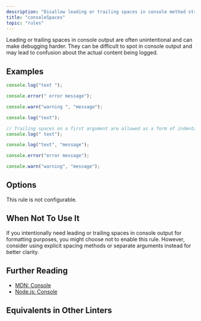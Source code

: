 ```yaml
---
description: "Disallow leading or trailing spaces in console method string arguments."
title: "consoleSpaces"
topic: "rules"
---
```




<RuleSummary plugin="node" rule="consoleSpaces" />

Leading or trailing spaces in console output are often unintentional and can make debugging harder.
They can be difficult to spot in console output and may lead to confusion about the actual content being logged.

## Examples

<Tabs>
<TabItem label="❌ Incorrect">

```ts
console.log("text ");
```

```ts
console.error(" error message");

console.warn("warning ", "message");
```

</TabItem>
<TabItem label="✅ Correct">

```ts
console.log("text");

// Trailing spaces on a first argument are allowed as a form of indentation
console.log(" text");
```

```ts
console.log("text", "message");

console.error("error message");

console.warn("warning", "message");
```

</TabItem>
</Tabs>

## Options

This rule is not configurable.

## When Not To Use It

If you intentionally need leading or trailing spaces in console output for formatting purposes, you might choose not to enable this rule.
However, consider using explicit spacing methods or separate arguments instead for better clarity.

## Further Reading

- [MDN: Console](https://developer.mozilla.org/en-US/docs/Web/API/Console)
- [Node.js: Console](https://nodejs.org/api/console.html)

## Equivalents in Other Linters

<RuleEquivalents pluginId="node" ruleId="consoleSpaces" />
